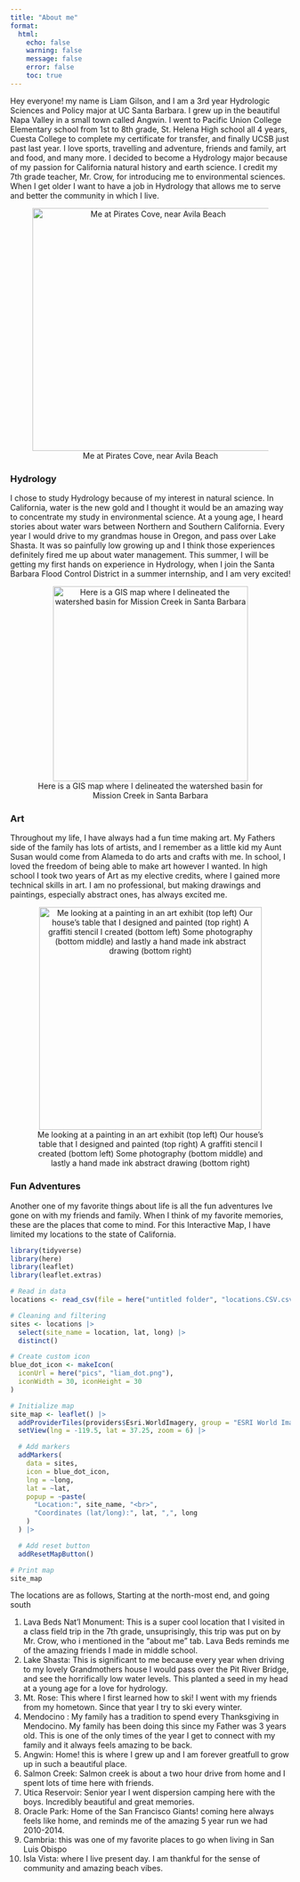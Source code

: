 ```yaml
---
title: "About me"
format: 
  html:
    echo: false
    warning: false
    message: false
    error: false
    toc: true
---
```


Hey everyone! my name is Liam Gilson, and I am a 3rd year Hydrologic Sciences and Policy major at UC Santa Barbara. I grew up in the beautiful Napa Valley in a small town called Angwin. I went to Pacific Union College Elementary school from 1st to 8th grade, St. Helena High school all 4 years, Cuesta College to complete my certificate for transfer, and finally UCSB just past last year. I love sports, travelling and adventure, friends and family, art and food, and many more. I decided to become a Hydrology major because of my passion for California natural history and earth science. I credit my 7th grade teacher, Mr. Crow, for introducing me to environmental sciences. When I get older I want to have a job in Hydrology that allows me to serve and better the community in which I live.

::: {style="text-align: center;"}
![Me at Pirates Cove, near Avila Beach](pics/AboutMePic.PNG){width="436"}
:::

### Hydrology

I chose to study Hydrology because of my interest in natural science. In California, water is the new gold and I thought it would be an amazing way to concentrate my study in environmental science. At a young age, I heard stories about water wars between Northern and Southern California. Every year I would drive to my grandmas house in Oregon, and pass over Lake Shasta. It was so painfully low growing up and I think those experiences definitely fired me up about water management. This summer, I will be getting my first hands on experience in Hydrology, when I join the Santa Barbara Flood Control District in a summer internship, and I am very excited!

::: {style="text-align: center;"}
![Here is a GIS map where I delineated the watershed basin for Mission Creek in Santa Barbara](pics/HydroMap.png){width="350"}
:::

### Art

Throughout my life, I have always had a fun time making art. My Fathers side of the family has lots of artists, and I remember as a little kid my Aunt Susan would come from Alameda to do arts and crafts with me. In school, I loved the freedom of being able to make art however I wanted. In high school I took two years of Art as my elective credits, where I gained more technical skills in art. I am no professional, but making drawings and paintings, especially abstract ones, has always excited me.

::: {style="text-align: center;"}
![Me looking at a painting in an art exhibit (top left) Our house's table that I designed and painted (top right) A graffiti stencil I created (bottom left) Some photography (bottom middle) and lastly a hand made ink abstract drawing (bottom right)](pics/ArtAboutMe.PNG){width="400px"}
:::

### Fun Adventures

Another one of my favorite things about life is all the fun adventures Ive gone on with my friends and family. When I think of my favorite memories, these are the places that come to mind. For this Interactive Map, I have limited my locations to the state of California.

```r
library(tidyverse)
library(here)
library(leaflet)
library(leaflet.extras)

# Read in data
locations <- read_csv(file = here("untitled folder", "locations.CSV.csv"))

# Cleaning and filtering
sites <- locations |>
  select(site_name = location, lat, long) |>
  distinct()

# Create custom icon
blue_dot_icon <- makeIcon(
  iconUrl = here("pics", "liam_dot.png"),
  iconWidth = 30, iconHeight = 30
)

# Initialize map
site_map <- leaflet() |>
  addProviderTiles(providers$Esri.WorldImagery, group = "ESRI World Imagery") |>
  setView(lng = -119.5, lat = 37.25, zoom = 6) |>

  # Add markers
  addMarkers(
    data = sites,
    icon = blue_dot_icon,
    lng = ~long,
    lat = ~lat,
    popup = ~paste(
      "Location:", site_name, "<br>",
      "Coordinates (lat/long):", lat, ",", long
    )
  ) |>

  # Add reset button
  addResetMapButton()

# Print map
site_map
```

The locations are as follows, Starting at the north-most end, and going south

1.  Lava Beds Nat'l Monument: This is a super cool location that I visited in a class field trip in the 7th grade, unsuprisingly, this trip was put on by Mr. Crow, who i mentioned in the "about me" tab. Lava Beds reminds me of the amazing friends I made in middle school.
2.  Lake Shasta: This is significant to me because every year when driving to my lovely Grandmothers house I would pass over the Pit River Bridge, and see the horrifically low water levels. This planted a seed in my head at a young age for a love for hydrology.
3.  Mt. Rose: This where I first learned how to ski! I went with my friends from my hometown. Since that year I try to ski every winter.
4.  Mendocino : My family has a tradition to spend every Thanksgiving in Mendocino. My family has been doing this since my Father was 3 years old. This is one of the only times of the year I get to connect with my family and it always feels amazing to be back.
5.  Angwin: Home! this is where I grew up and I am forever greatfull to grow up in such a beautiful place.
6.  Salmon Creek: Salmon creek is about a two hour drive from home and I spent lots of time here with friends.
7.  Utica Reservoir: Senior year I went dispersion camping here with the boys. Incredibly beautiful and great memories.
8.  Oracle Park: Home of the San Francisco Giants! coming here always feels like home, and reminds me of the amazing 5 year run we had 2010-2014.
9.  Cambria: this was one of my favorite places to go when living in San Luis Obispo
10. Isla Vista: where I live present day. I am thankful for the sense of community and amazing beach vibes.
